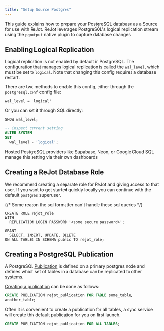 ```yaml
---
title: "Setup Source Postgres"
---
```



This guide explains how to prepare your PostgreSQL database as a Source for use with ReJot. ReJot
leverages PostgreSQL's logical replication stream using the `pgoutput` native plugin to capture
database changes.

## Enabling Logical Replication

Logical replication is not enabled by default in PostgreSQL. The configuration that manages logical
replication is called the [`wal_level`][pg-wal-level], which must be set to `logical`. Note that
changing this config requires a database restart.

There are two methods to enable this config, either through the `postgresql.conf` config file:

```
wal_level = 'logical'
```

Or you can set it through SQL directly:

```sql
SHOW wal_level;

-- inspect current setting
ALTER SYSTEM
SET
  wal_level = 'logical';
```

<Notice type="NOTE">
  Hosted PostgreSQL providers like Supabase, Neon, or Google Cloud SQL manage this setting via their
  own dashboards.
</Notice>

## Creating a ReJot Database Role

We recommend creating a separate role for ReJot and giving access to that user. If you want to get
started quickly locally you can continue with the default `postgres` superuser.

{/* Some reason the sql formatter can't handle these sql queries */}

```
CREATE ROLE rejot_role
WITH
  REPLICATION LOGIN PASSWORD '<some secure password>';

GRANT
  SELECT, INSERT, UPDATE, DELETE
ON ALL TABLES IN SCHEMA public TO rejot_role;
```

## Creating a PostgreSQL Publication

A PostgreSQL [Publication][pg-create-publication] is defined on a primary postgres node and defines
which set of tables in a database can be replicated to other systems.

[Creating a publication][pg-create-publication] can be done as follows:

```sql
CREATE PUBLICATION rejot_publication FOR TABLE some_table,
another_table;
```

Often it is convenient to create a publication for all tables, a sync service will create this
default publication for you on first launch.

```sql
CREATE PUBLICATION rejot_publication FOR ALL TABLES;
```

[pg-wal-level]: https://www.postgresql.org/docs/current/runtime-config-wal.html#GUC-WAL-LEVEL
[pg-publication]: https://www.postgresql.org/docs/current/logical-replication-publication.html
[pg-create-publication]: https://www.postgresql.org/docs/current/sql-createpublication.html
